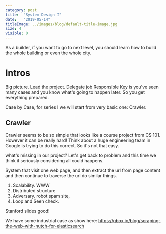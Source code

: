 ```yaml
---
category: post
title:  "System Design I"
date:   "2019-05-14"
titleImage: ../images/blog/default-title-image.jpg
size: 4
visible: 0
---
```


As a builder, if you want to go to next level, you should learn how to build the whole building or even the whole city.

# Intros
Big picture.
Lead the project.
Delegate job
Responsible 
Key is you've seen many cases and you know what's going to happen later. So you get everything prepared.

Case by Case, for series I we will start from very basic one: Crawler.
## Crawler
Crawler seems to be so simple that looks like a course project from CS 101. However it can be really hard! Think about a huge engineering team in Google is trying to do this correct. So it's not that easy.

what's missing in our project? Let's get back to problem and this time we think it seriously considering all could happens.

System that visit one web page, and then extract the url from page content and then continue to traverse the url do similar things.

1. Scalability. WWW
2. Distributed structure
3. Adversary. robot spam site, 
4. Loop and Seen check.

Stanford slides good!

We have some industrial case as show here:
https://qbox.io/blog/scraping-the-web-with-nutch-for-elasticsearch

